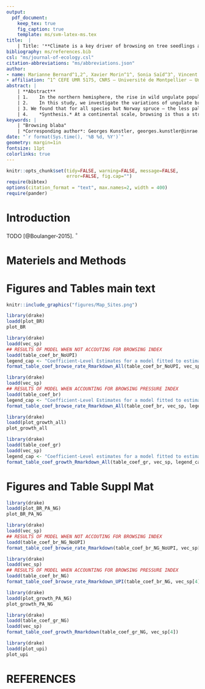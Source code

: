 ```yaml
---
output:
  pdf_document:
    keep_tex: true
    fig_caption: true
    template: ms/svm-latex-ms.tex
title:  |
    | Title: '**Climate is a key driver of browsing on tree seedlings across Europe.**' 
bibliography: ms/references.bib
csl: "ms/journal-of-ecology.csl"
citation-abbreviations: "ms/abbreviations.json"
author:
- name: Marianne Bernard^1,2^, Xavier Morin^1^, Sonia Saïd^3^, Vincent Boulanger^4^, Elena Granda^5^, Raquel Benavides^6^, Hervé Jactel^7^, Marco Heurich^8^, Sonia G. Rabasa^6^, Fernando Valladares^6^, Suzanne Van Beek-Calkoen^8^, and Georges Kunstler^9^.
- affiliation: ^1^ CEFE UMR 5175, CNRS – Université de Montpellier – Université Paul-Valéry Montpellier – EPHE, 1919 route de Mende, F-34293 Montpellier cedex 5, France; ^2^ AgroParis Tech, 19 avenue du Maine, 75015 Paris, France; ^3^ Office National de la Chasse et de la Faune Sauvage, Direction Recherche et Expertises, Unité Ongulés Sauvages, “Montfort”, 01330 Birieux, France; ^4^ Office National des Forêts, Département Recherche, Développement et Innovation, Boulevard de Constance, 77300 Fontainebleau, France; ^5^ University of Alcalá, Department of Life Sciences, 28805 Alcalá de Henares, Madrid, Spain; ^6^ Museo Nacional de Ciencias Naturales-CSIC, 28006 Madrid, Spain; ^7^ BIOGECO, INRA, Univ. Bordeaux, 33610 Cestas, France; ^8^ Bavarian Forest National Park, Freyunger Str. 2, 94481 Grafenau, Germany & Chair of Wildlife Ecology and Management, Faculty of Environment and Natural Resources, University of Freiburg, Tennenbacher Straße 4, D-79106 Freiburg, Germany; ^9^ Univ. Grenoble Alpes, INRAE, UR LESSEM, 38000 Grenoble, France.
abstract: |
    | **Abstract** 
    | 1.	In the northern hemisphere, the rise in wild ungulate populations and the expansion of their range in the last decades increased pressure on forest regeneration, which is already challenged by climate change. A better understanding of the interacting effects of browsing and climate change on tree species regeneration seems crucial to forecast the future dynamics of forest ecosystems.
    | 2.	In this study, we investigate the variations of ungulate browsing intensity across a latitudinal and elevational gradient in seven sites across Europe to decipher the crossed effects of climate and ungulates on forest regeneration from a large latitudinal gradient (from 44$^{\circ}$ to 67$^{\circ}$). At each site, we surveyed height growth and ungulates browsing impact on silver fir (*Abies alba* Mill.), sycamore maple (*Acer pseudoplatanus* L.), European beech (*Fagus sylvatica* L.) and Norway spruce (*Picea abies* L. H. Karst) seedlings. 
    | 3. We found that for all species but Norway spruce – the less palatable one – browsing probability decreased with increasing winter temperature. For all species, taller seedlings had a higher probability of being browsed than smaller ones, which might be due to a higher detectability by deer and the protective effect of snow cover. In addition, interactions between winter temperature and seedling height influenced browsing probability of silver fir and sycamore maple seedlings, the most two palatable species, potentially due to variation in snow cover protective effect. Finally, we found that browsing had a strong negative effect on the growth of all species but Norway spruce, whereas mean spring temperature had no or very weak effect on the growth of all species.
    | 4.	*Synthesis.* At a continental scale, browsing is thus a stronger limiting constraint of seedling growth than climate, but browsing intensity can vary with climate. Our results highlight the importance of taking into account ungulate pressure on forest regeneration in forecasting models, since their browsing may interact with climate and lead to confounding effects.
keywords: | 
    | "Browsing blaba"
    | *Corresponding author*: Georges Kunstler, georges.kunstler@inrae.fr, +33 4 76 76 27 61,  2 Rue de la Papeterie, 38402 Saint-Martin-d'Heres
date: "`r format(Sys.time(), '%B %d, %Y')`"
geometry: margin=1in
fontsize: 11pt
colorlinks: true
---
```



```r
knitr::opts_chunk$set(tidy=FALSE, warning=FALSE, message=FALSE,
                      error=FALSE, fig.cap="")
require(bibtex)
options(citation_format = "text", max.names=2, width = 400)
require(pander)
```

# Introduction 

TODO  [@Boulanger-2015]. $^{\circ}$


# Materiels and Methods 



# Figures and Tables main text

```r
knitr::include_graphics("figures/Map_Sites.png")
```

\newpage



```r
library(drake)
loadd(plot_BR)
plot_BR 
```


\newpage



```r
library(drake)
loadd(vec_sp)
## RESULTS OF MODEL WHEN NOT ACCOUTING FOR BROWSING INDEX
loadd(table_coef_br_NoUPI)
legend_cap <- "Coefficient-Level Estimates for a model fitted to estimate seedling browsing probability response per species"
format_table_coef_browse_rate_Rmarkdown_All(table_coef_br_NoUPI, vec_sp, legend_cap)

```

\pagebreak

```r
library(drake)
loadd(vec_sp)
## RESULTS OF MODEL WHEN ACCOUNTING FOR BROWSING PRESSURE INDEX
loadd(table_coef_br)
legend_cap <- "Coefficient-Level Estimates for a model fitted to estimate seedling browsing probability response including ungulate pressure index per species"
format_table_coef_browse_rate_Rmarkdown_All(table_coef_br, vec_sp, legend_cap)
```



```r
library(drake)
loadd(plot_growth_all)
plot_growth_all
```



```r
library(drake)
loadd(table_coef_gr)
loadd(vec_sp)
legend_cap <- "Coefficient-Level estimates for a model fitted to estimate seedling growth response per species"
format_table_coef_growth_Rmarkdown_All(table_coef_gr, vec_sp, legend_cap)
```


# Figures and Table Suppl Mat


```r
library(drake)
loadd(plot_BR_PA_NG)
plot_BR_PA_NG
```


\newpage



```r
library(drake)
loadd(vec_sp)
## RESULTS OF MODEL WHEN NOT ACCOUTING FOR BROWSING INDEX
loadd(table_coef_br_NG_NoUPI)
format_table_coef_browse_rate_Rmarkdown(table_coef_br_NG_NoUPI, vec_sp[4])

```

\pagebreak

```r
library(drake)
loadd(vec_sp)
## RESULTS OF MODEL WHEN ACCOUNTING FOR BROWSING PRESSURE INDEX
loadd(table_coef_br_NG)
format_table_coef_browse_rate_Rmarkdown_UPI(table_coef_br_NG, vec_sp[4])

```




```r
library(drake)
loadd(plot_growth_PA_NG)
plot_growth_PA_NG
```

```r
library(drake)
loadd(table_coef_gr_NG)
loadd(vec_sp)
format_table_coef_growth_Rmarkdown(table_coef_gr_NG, vec_sp[4])
```


```r
library(drake)
loadd(plot_upi)
plot_upi
```

# REFERENCES

